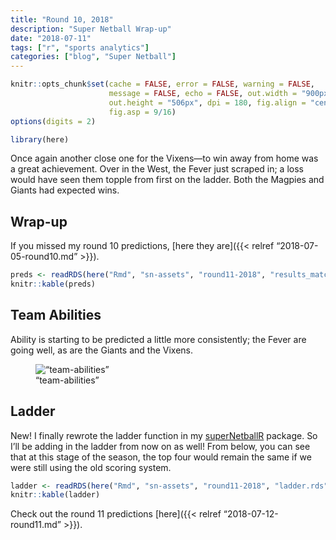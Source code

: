 ```yaml
---
title: "Round 10, 2018"
description: "Super Netball Wrap-up"
date: "2018-07-11"
tags: ["r", "sports analytics"]
categories: ["blog", "Super Netball"]
---
```


<!-- Time-stamp: <2018-07-14 18:02:55 (slane)> -->

```r
knitr::opts_chunk$set(cache = FALSE, error = FALSE, warning = FALSE,
                      message = FALSE, echo = FALSE, out.width = "900px",
                      out.height = "506px", dpi = 180, fig.align = "center",
                      fig.asp = 9/16)
options(digits = 2)

```

```r
library(here)

```

Once again another close one for the Vixens---to win away from home was a great achievement. Over in the West, the Fever just scraped in; a loss would have seen them topple from first on the ladder. Both the Magpies and Giants had expected wins.

## Wrap-up

If you missed my round 10 predictions, [here they are]({{< relref "2018-07-05-round10.md" >}}).

```r
preds <- readRDS(here("Rmd", "sn-assets", "round11-2018", "results_match.rds"))
knitr::kable(preds)

```

## Team Abilities

Ability is starting to be predicted a little more consistently; the Fever are going well, as are the Giants and the Vixens.

!["team-abilities"](sn-assets/round11-2018/abilities.png)

## Ladder

New! I finally rewrote the ladder function in my [superNetballR](https://stevelane.github.io/superNetballR/) package. So I'll be adding in the ladder from now on as well! From below, you can see that at this stage of the season, the top four would remain the same if we were still using the old scoring system.

```r
ladder <- readRDS(here("Rmd", "sn-assets", "round11-2018", "ladder.rds"))
knitr::kable(ladder)

```

Check out the round 11 predictions [here]({{< relref "2018-07-12-round11.md" >}}).
